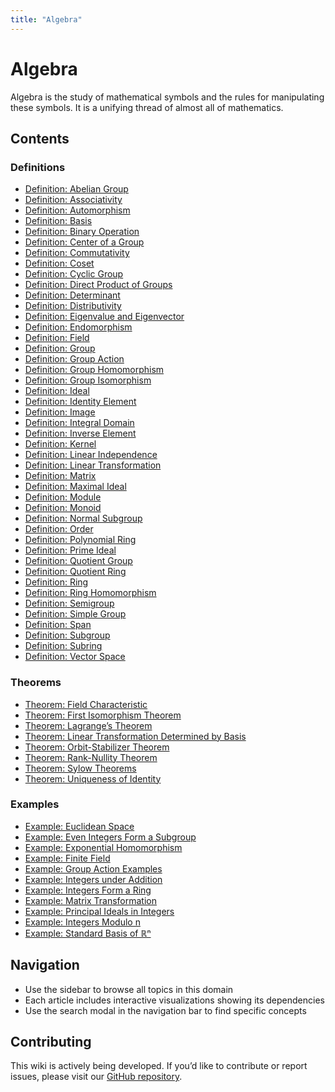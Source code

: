 ```yaml
---
title: "Algebra"
---
```


# Algebra

Algebra is the study of mathematical symbols and the rules for manipulating these symbols. It is a unifying thread of almost all of mathematics.

## Contents

### Definitions

- [Definition: Abelian Group](def-abelian-group.qmd)
- [Definition: Associativity](def-associativity.qmd)
- [Definition: Automorphism](def-automorphism.qmd)
- [Definition: Basis](def-basis.qmd)
- [Definition: Binary Operation](def-binary-operation.qmd)
- [Definition: Center of a Group](def-center-of-group.qmd)
- [Definition: Commutativity](def-commutativity.qmd)
- [Definition: Coset](def-coset.qmd)
- [Definition: Cyclic Group](def-cyclic-group.qmd)
- [Definition: Direct Product of Groups](def-direct-product.qmd)
- [Definition: Determinant](def-determinant.qmd)
- [Definition: Distributivity](def-distributivity.qmd)
- [Definition: Eigenvalue and Eigenvector](def-eigenvalue-eigenvector.qmd)
- [Definition: Endomorphism](def-endomorphism.qmd)
- [Definition: Field](def-field.qmd)
- [Definition: Group](def-group.qmd)
- [Definition: Group Action](def-group-action.qmd)
- [Definition: Group Homomorphism](def-homomorphism.qmd)
- [Definition: Group Isomorphism](def-isomorphism.qmd)
- [Definition: Ideal](def-ideal.qmd)
- [Definition: Identity Element](def-identity-element.qmd)
- [Definition: Image](def-image.qmd)
- [Definition: Integral Domain](def-integral-domain.qmd)
- [Definition: Inverse Element](def-inverse-element.qmd)
- [Definition: Kernel](def-kernel.qmd)
- [Definition: Linear Independence](def-linear-independence.qmd)
- [Definition: Linear Transformation](def-linear-transformation.qmd)
- [Definition: Matrix](def-matrix.qmd)
- [Definition: Maximal Ideal](def-maximal-ideal.qmd)
- [Definition: Module](def-module.qmd)
- [Definition: Monoid](def-monoid.qmd)
- [Definition: Normal Subgroup](def-normal-subgroup.qmd)
- [Definition: Order](def-order.qmd)
- [Definition: Polynomial Ring](def-polynomial-ring.qmd)
- [Definition: Prime Ideal](def-prime-ideal.qmd)
- [Definition: Quotient Group](def-quotient-group.qmd)
- [Definition: Quotient Ring](def-quotient-ring.qmd)
- [Definition: Ring](def-ring.qmd)
- [Definition: Ring Homomorphism](def-ring-homomorphism.qmd)
- [Definition: Semigroup](def-semigroup.qmd)
- [Definition: Simple Group](def-simple-group.qmd)
- [Definition: Span](def-span.qmd)
- [Definition: Subgroup](def-subgroup.qmd)
- [Definition: Subring](def-subring.qmd)
- [Definition: Vector Space](def-vector-space.qmd)

### Theorems

- [Theorem: Field Characteristic](thm-field-characteristic.qmd)
- [Theorem: First Isomorphism Theorem](thm-first-isomorphism.qmd)
- [Theorem: Lagrange's Theorem](thm-lagrange.qmd)
- [Theorem: Linear Transformation Determined by Basis](thm-linear-transformation-basis.qmd)
- [Theorem: Orbit-Stabilizer Theorem](thm-orbit-stabilizer.qmd)
- [Theorem: Rank-Nullity Theorem](thm-rank-nullity.qmd)
- [Theorem: Sylow Theorems](thm-sylow.qmd)
- [Theorem: Uniqueness of Identity](thm-unique-identity.qmd)

### Examples

- [Example: Euclidean Space](ex-euclidean-space.qmd)
- [Example: Even Integers Form a Subgroup](ex-even-integers-subgroup.qmd)
- [Example: Exponential Homomorphism](ex-exponential-homomorphism.qmd)
- [Example: Finite Field](ex-finite-field.qmd)
- [Example: Group Action Examples](ex-group-action-examples.qmd)
- [Example: Integers under Addition](ex-integers-addition.qmd)
- [Example: Integers Form a Ring](ex-integers-ring.qmd)
- [Example: Matrix Transformation](ex-matrix-transformation.qmd)
- [Example: Principal Ideals in Integers](ex-principal-ideal.qmd)
- [Example: Integers Modulo n](ex-quotient-integers-mod-n.qmd)
- [Example: Standard Basis of ℝⁿ](ex-standard-basis-rn.qmd)

## Navigation

- Use the sidebar to browse all topics in this domain
- Each article includes interactive visualizations showing its dependencies
- Use the search modal in the navigation bar to find specific concepts

## Contributing

This wiki is actively being developed. If you'd like to contribute or report issues,
please visit our [GitHub repository](https://github.com/RK0429/ModernMath).
